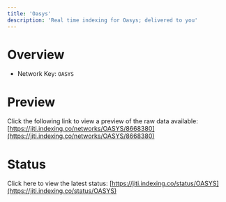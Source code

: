 ```yaml
---
title: 'Oasys'
description: 'Real time indexing for Oasys; delivered to you'
---
```


# Overview
- Network Key: `OASYS`

# Preview
Click the following link to view a preview of the raw data available: [https://jiti.indexing.co/networks/OASYS/8668380](https://jiti.indexing.co/networks/OASYS/8668380)

# Status
Click here to view the latest status: [https://jiti.indexing.co/status/OASYS](https://jiti.indexing.co/status/OASYS)
